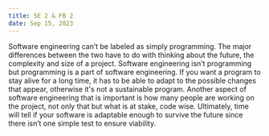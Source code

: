 ```yaml
---
title: SE 2 & FB 2
date: Sep 15, 2023
---
```

Software engineering can’t be labeled as simply programming. The major differences between the two have to do with thinking about the future, 
the complexity and size of a project. Software engineering isn’t programming but programming is a part of software engineering. 
If you want a program to stay alive for a long time, it has to be able to adapt to the possible changes that appear, otherwise it's not a sustainable program.
 Another aspect of software engineering that is important is how many people are working on the project, not only that but what is at stake, code wise. 
 Ultimately, time will tell if your software is adaptable enough to survive the future since there isn’t one simple test to ensure viability. 

##
